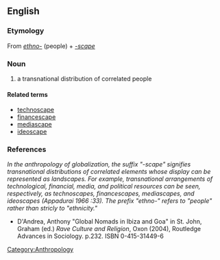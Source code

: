 ==English==

===Etymology===
From {{etyl|grc}} ''[[ethno-]]'' (people) + ''[[-scape]]''

===Noun===
{{en-noun}}

# a transnational distribution of correlated people

====Related terms====
* [[technoscape]]
* [[financescape]]
* [[mediascape]]
* [[ideoscape]]

===References===
''In the anthropology of globalization, the suffix "-scape" signifies transnational distributions of correlated elements whose display can be represented as landscapes. For example, transnational arrangements of technological, financial, media, and political resources can be seen, respectively, as technoscapes, financescapes, mediascapes, and ideoscapes (Appadurai 1966 :33). The prefix "ethno-" refers to "people" rather than stricly to "ethnicity."''
* D'Andrea, Anthony "Global Nomads in Ibiza and Goa" in St. John, Graham (ed.) ''Rave Culture and Religion'', Oxon (2004), Routledge Advances in Sociology. p.232. ISBN 0-415-31449-6

[[Category:Anthropology]]